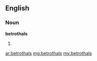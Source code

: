 ==English==

===Noun===
'''betrothals'''

# {{plural of|[[betrothal]]}}

[[ar:betrothals]]
[[mg:betrothals]]
[[my:betrothals]]